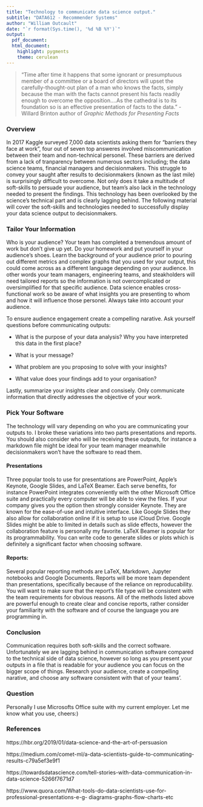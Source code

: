 ---
title: "Technology to communicate data science output."
subtitle: "DATA612 - Recommender Systems"
author: "William Outcault"
date: "`r format(Sys.time(), '%d %B %Y')`"
output:
  pdf_document:
  html_document:
    highlight: pygments
    theme: cerulean
---

> “Time after time it happens that some ignorant or presumptuous member of a committee or a board of directors will upset the carefully-thought-out plan of a man who knows the facts, simply because the man with the facts cannot present his facts readily enough to overcome the opposition….As the cathedral is to its foundation so is an effective presentation of facts to the data.” - Willard Brinton author of *Graphic Methods for Presenting Facts*

### Overview

In 2017 Kaggle surveyed 7,000 data scientists asking them for "barriers they face at work", four out of seven top answeres involved miscommunication between their team and non-technical personel. These barriers are derived from a lack of tranparency between numerous sectors including; the data science teams, financial managers and decisionmakers. This struggle to convey your saught after results to decisionmakers (known as the last mile) is surprisingly difficult to overcome. Not only does it take a multitude of soft-skills to persuade your audience, but team's also lack in the technology needed to present the findings. This technology has been overlooked by the science's technical part and is clearly lagging behind. The following material will cover the soft-skills and technologies needed to successfully display your data science output to decisionmakers.

### Tailor Your Information

Who is your audience? Your team has completed a tremendous amount of work but don't give up yet. Do your homework and put yourself in your audience's shoes. Learn the background of your audience prior to pouring out different metrics and complex graphs that you used for your output, this could come across as a different language depending on your audience. In other words your team managers, engineering teams, and steakholders will need tailored reports so the information is not overcomplicated or oversimplified for that specific audience. Data science enables cross-functional work so be aware of what insights you are presenting to whom and how it will influence those personel. Always take into account your audience.

To ensure audience engagement create a compelling narative. Ask yourself questions before communicating outputs:

* What is the purpose of your data analysis? Why you have interpreted this data in the first place?

* What is your message?

* What problem are you proposing to solve with your insights?

* What value does your findings add to your organisation?

Lastly, summarize your insights clear and consisely. Only communicate information that directly addresses the objective of your work.

### Pick Your Software

The technology will vary depending on who you are communicating your outputs to. I broke these variations into two parts presentations and reports. You should also consider who will be receiving these outputs, for instance a markdown file might be ideal for your team manager meanwhile decisionmakers won't have the software to read them.

#### Presentations

Three popular tools to use for presentations are PowerPoint, Apple's Keynote, Google Slides, and LaTeX Beamer. Each serve benefits, for instance PowerPoint integrates conveniently with the other Microsoft Office suite and practically every computer will be able to view the files. If your company gives you the option then strongly consider Keynote. They are known for the ease-of-use and intuitive interface. Like Google Slides they also allow for collaboration online if it is setup to use iCloud Drive. Google Slides might be able to limited in details such as slide effects, however the collaboration feature is personally my favorite. LaTeX Beamer is popular for its programmability. You can write code to generate slides or plots which is definitely a significant factor when choosing software.

#### Reports: 

Several popular reporting methods are LaTeX, Markdown, Jupyter notebooks and Google Documents. Reports will be more team dependent than presentations, specifically because of the reliance on reproducability. You will want to make sure that the report's file type will be consistent with the team requirements for obvious reasons. All of the methods listed above are powerful enough to create clear and concise reports, rather consider your familiarity with the software and of course the language you are programming in.

### Conclusion

Communication requires both soft-skills and the correct software. Unfortunately we are lagging behind in communication software compared to the technical side of data science, however so long as you present your outputs in a file that is readable for your audience you can focus on the bigger scope of things. Research your audience, create a compelling narative, and choose any software consistent with that of your teams'.

### Question

Personally I use Microsofts Office suite with my current employer. Let me know what you use, cheers:)

### References

https://hbr.org/2019/01/data-science-and-the-art-of-persuasion

https://medium.com/comet-ml/a-data-scientists-guide-to-communicating-results-c79a5ef3e9f1

https://towardsdatascience.com/tell-stories-with-data-communication-in-data-science-5266f7671d7

https://www.quora.com/What-tools-do-data-scientists-use-for-professional-presentations-e-g-
diagrams-graphs-flow-charts-etc







